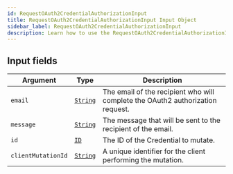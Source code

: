 ```yaml
---
id: RequestOAuth2CredentialAuthorizationInput
title: RequestOAuth2CredentialAuthorizationInput Input Object
sidebar_label: RequestOAuth2CredentialAuthorizationInput
description: Learn how to use the RequestOAuth2CredentialAuthorizationInput Input Object for Builder's API.
---
```


## Input fields

| Argument           | Type                                     | Description                                                                    |
| ------------------ | ---------------------------------------- | ------------------------------------------------------------------------------ |
| `email`            | [`String`](/self-managed/composer/builder/api/schema/scalar/String.mdx) | The email of the recipient who will complete the OAuth2 authorization request. |
| `message`          | [`String`](/self-managed/composer/builder/api/schema/scalar/String.mdx) | The message that will be sent to the recipient of the email.                   |
| `id`               | [`ID`](/self-managed/composer/builder/api/schema/scalar/ID.mdx)         | The ID of the Credential to mutate.                                            |
| `clientMutationId` | [`String`](/self-managed/composer/builder/api/schema/scalar/String.mdx) | A unique identifier for the client performing the mutation.                    |
